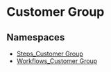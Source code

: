 
# Customer Group

## Namespaces

- [Steps\_Customer Group](../Customer_Group/core_flows.Customer_Group.Steps_Customer_Group/page.mdx)
- [Workflows\_Customer Group](../Customer_Group/core_flows.Customer_Group.Workflows_Customer_Group/page.mdx)
